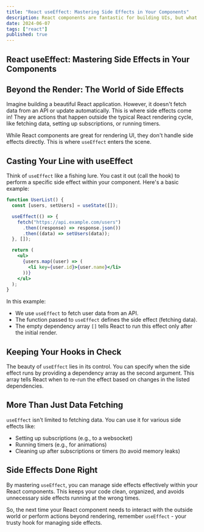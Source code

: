 ```yaml
---
title: "React useEffect: Mastering Side Effects in Your Components"
description: React components are fantastic for building UIs, but what about tasks outside the rendering process? Enter useEffect - the hook that lets you manage side effects like data fetching, subscriptions, and timers, keeping your components clean and efficient.
date: 2024-06-07
tags: ["react"]
published: true
---
```


## React useEffect: Mastering Side Effects in Your Components

## Beyond the Render: The World of Side Effects

Imagine building a beautiful React application. However, it doesn't fetch data from an API or update automatically. This is where side effects come in! They are actions that happen outside the typical React rendering cycle, like fetching data, setting up subscriptions, or running timers.

While React components are great for rendering UI, they don't handle side effects directly. This is where `useEffect` enters the scene.

## Casting Your Line with useEffect

Think of `useEffect` like a fishing lure. You cast it out (call the hook) to perform a specific side effect within your component. Here's a basic example:

```jsx
function UserList() {
  const [users, setUsers] = useState([]);

  useEffect(() => {
    fetch("https://api.example.com/users")
      .then((response) => response.json())
      .then((data) => setUsers(data));
  }, []);

  return (
    <ul>
      {users.map((user) => (
        <li key={user.id}>{user.name}</li>
      ))}
    </ul>
  );
}
```

In this example:

- We use `useEffect` to fetch user data from an API.
- The function passed to `useEffect` defines the side effect (fetching data).
- The empty dependency array `[]` tells React to run this effect only after the initial render.

## Keeping Your Hooks in Check

The beauty of `useEffect` lies in its control. You can specify when the side effect runs by providing a dependency array as the second argument. This array tells React when to re-run the effect based on changes in the listed dependencies.

## More Than Just Data Fetching

`useEffect` isn't limited to fetching data. You can use it for various side effects like:

- Setting up subscriptions (e.g., to a websocket)
- Running timers (e.g., for animations)
- Cleaning up after subscriptions or timers (to avoid memory leaks)

## Side Effects Done Right

By mastering `useEffect`, you can manage side effects effectively within your React components. This keeps your code clean, organized, and avoids unnecessary side effects running at the wrong times.

So, the next time your React component needs to interact with the outside world or perform actions beyond rendering, remember `useEffect` - your trusty hook for managing side effects.
